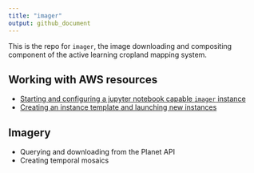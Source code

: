 ---
title: "imager"
output: github_document
---

This is the repo for `imager`, the image downloading and compositing component of the active learning cropland mapping system. 

## Working with AWS resources
- [Starting and configuring a jupyter notebook capable `imager` instance](docs/start-configure-imager.md)
- [Creating an instance template and launching new instances](create-ami-new-instance.md)

## Imagery
- Querying and downloading from the Planet API
- Creating temporal mosaics



